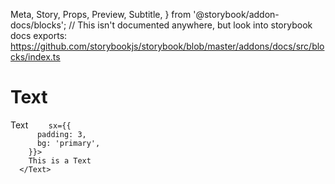  Meta,
  Story,
  Props,
  Preview,
  Subtitle,
} from '@storybook/addon-docs/blocks';
// This isn't documented anywhere, but look into storybook docs exports: https://github.com/storybookjs/storybook/blob/master/addons/docs/src/blocks/index.ts


<Meta title="Components/Text" component={Text} />

# Text

<Subtitle>
  Text
</Subtitle>


<Preview withToolbar withSource="open">
  <Story name="Base">
      <Text
        
        sx={{
          padding: 3,
          bg: 'primary',
        }}>
        This is a Text
      </Text>
  </Story>
</Preview>
